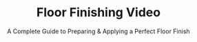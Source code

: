 ---
title: "Floor Finishing Video"
subtitle: "A Complete Guide to Preparing & Applying a Perfect Floor Finish"
creator: ""
categories: ["cds"]
featuredImage: "../src/assets/images/item/cds/DSC02994-2.png"
views: ["../src/assets/images/item/cds/DSC02994-2.png"]
nextItem: []
---